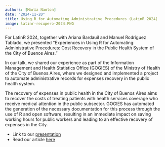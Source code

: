 ```yaml
---
authors: [María Nanton]
date: "2024-11-20"
title: Using R for Automating Administrative Procedures (LatinR 2024)
image: latinr-recupero-2024.PNG
---
```


For LatinR 2024, together with Ariana Bardauil and Manuel Rodríguez Tablado, we presented "Experiences in Using R for Automating Administrative Procedures: Cost Recovery in the Public Health System of the City of Buenos Aires."

In our talk, we shared our experience as part of the Information Management and Health Statistics Office (GOGIES) of the Ministry of Health of the City of Buenos Aires, where we designed and implemented a project to automate administrative records for expenses recovery in the public health system.

The recovery of expenses in public health in the City of Buenos Aires aims to recover the costs of treating patients with health services coverage who receive medical attention in the public subsector. GOGIES has automated the generation of the necessary documentation for this process through the use of R and open software, resulting in an immediate impact on saving working hours for public workers and leading to an effective recovery of expenses in the City.

- Link to our [presentation](https://mcnanton.github.io/presentacion_latinr_recupero_de_gastos/presentacion_latinR_2024.html)
- Read our article [here](https://github.com/mcnanton/presentacion_latinr_recupero_de_gastos/blob/main/paper/latinr_recupero_de_gastos.pdf)

